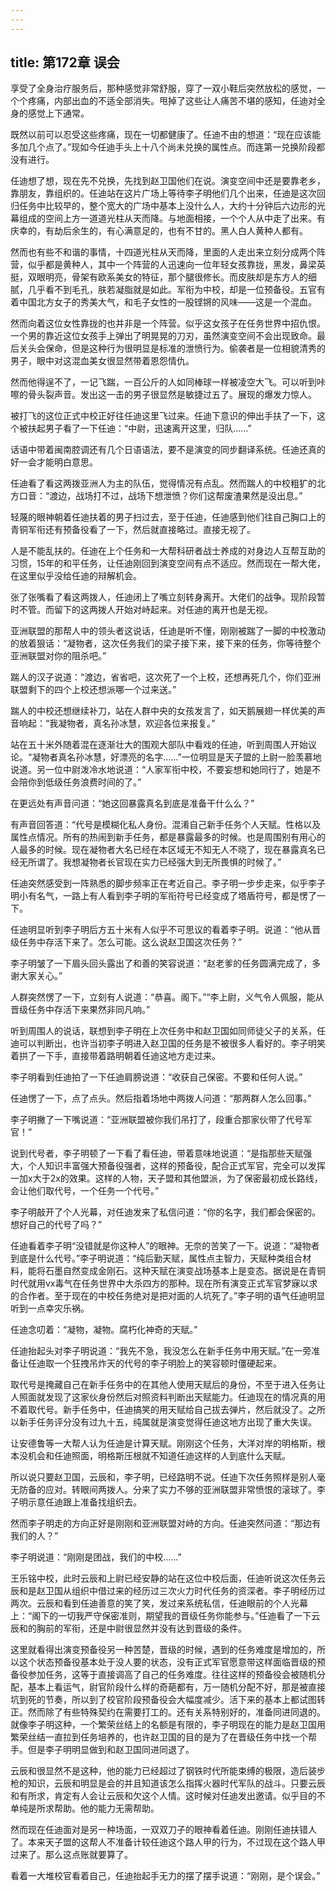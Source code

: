 ```yaml
---
---
---
```

title: 第172章 误会
---



享受了全身治疗服务后，那种感觉非常舒服，穿了一双小鞋后突然放松的感觉，一个个疼痛，内部出血的不适全部消失。甩掉了这些让人痛苦不堪的感知，任迪对全身的感觉上下通常。

既然以前可以忍受这些疼痛，现在一切都健康了。任迪不由的想道：“现在应该能多加几个点了。”现如今任迪手头上十八个尚未兑换的属性点。而连第一兑换阶段都没有进行。

任迪想了想，现在先不兑换，先找到赵卫国他们在说。演变空间中还是要靠老乡，靠朋友，靠组织的。任迪站在这片广场上等待李子明他们几个出来，任迪是这次回归任务中比较早的，整个宽大的广场中基本上没什么人，大约十分钟后六边形的光幕组成的空间上方一道道光柱从天而降。与地面相接，一个个人从中走了出来。有庆幸的，有劫后余生的，有心满意足的，也有不甘的。黑人白人黄种人都有。

然而也有些不和谐的事情，十四道光柱从天而降，里面的人走出来立刻分成两个阵营，似乎都是黄种人，其中一个阵营的人迅速向一位年轻女孩靠拢，黑发，鼻梁英挺，双眼明亮，骨架有欧系美女的特征，那个腿很修长。而皮肤却是东方人的细腻，几乎看不到毛孔，肤若凝脂就是如此。军衔为中校，却是一位预备役。五官有着中国北方女子的秀美大气，和毛子女性的一股铿锵的风味——这是一个混血。

然而向着这位女性靠拢的也并非是一个阵营。似乎这女孩子在任务世界中招仇恨。一个男的靠近这位女孩手上弹出了明晃晃的刀刃，虽然演变空间不会出现致命。最后关头会保命，但是这种行为很明显是标准的泄愤行为。偷袭者是一位相貌清秀的男子，眼中对这混血美女很显然带着恩怨情仇。

然而他得逞不了，一记飞踹，一百公斤的人如同棒球一样被凌空大飞。可以听到咔嚓的骨头裂声音。发出这一击的男子很显然是敏捷过五了。展现的爆发力惊人。

被打飞的这位正式中校正好往任迪这里飞过来。任迪下意识的伸出手扶了一下，这个被扶起男子看了一下任迪：“中尉，迅速离开这里，归队……”

话语中带着闽南腔调还有几个日语语法，要不是演变的同步翻译系统。任迪还真的好一会才能明白意思。

任迪看了看这两拨亚洲人为主的队伍，觉得情况有点乱。然而踹人的中校粗犷的北方口音：“渡边，战场打不过，战场下想泄愤？你们这帮废渣果然是没出息。”

轻蔑的眼神朝着任迪扶着的男子扫过去，至于任迪，任迪感到他们往自己胸口上的青铜军衔还有预备役看了一下，然后就直接略过。直接无视了。

人是不能乱扶的。任迪在上个任务和一大帮科研者战士养成的对身边人互帮互助的习惯，15年的和平任务，让任迪刚回到演变空间有点不适应。然而现在一帮大佬，在这里似乎没给任迪的辩解机会。

张了张嘴看了看这两拨人，任迪闭上了嘴立刻转身离开。大佬们的战争。现阶段暂时不管。而留下的这两拨人开始对峙起来。对任迪的离开也是无视。

亚洲联盟的那帮人中的领头者这说话，任迪是听不懂，刚刚被踹了一脚的中校激动的放着狠话：“凝物者，这次任务我们的梁子接下来，接下来的任务，你等待整个亚洲联盟对你的阻杀吧。”

踹人的汉子说道：“渡边，省省吧，这次死了一个上校，还想再死几个，你们亚洲联盟剩下的四个上校还想派哪一个过来送。”

踹人的中校还想继续补刀，站在人群中央的女孩发言了，如天鹅展翅一样优美的声音响起：“我凝物者，真名孙冰慧，欢迎各位来报复。”

站在五十米外随着混在逐渐壮大的围观大部队中看戏的任迪，听到周围人开始议论。“凝物者真名孙冰慧，好漂亮的名字……”一位明显是天子盟的上尉一脸羡慕地说道。另一位中尉泼冷水地说道：“人家军衔中校，不要妄想和她同行了，她是不会陪你到低级任务浪费时间的了。”

在更远处有声音问道：“她这回暴露真名到底是准备干什么么？”

有声音回答道：“代号是模糊化私人身份。混淆自己新手任务个人天赋。性格以及属性点情况。所有的热闹到新手任务，都是暴露最多的时候。也是周围别有用心的人最多的时候。现在凝物者大名已经在本区域无不知无人不晓了，现在暴露真名已经无所谓了。我想凝物者长官现在实力已经强大到无所畏惧的时候了。”

任迪突然感受到一阵熟悉的脚步频率正在考近自己。李子明一步步走来，似乎李子明小有名气，一路上有人看到李子明的军衔符号已经变成了塔盾符号，都是愣了一下。

任迪明显听到李子明后方五十米有人似乎不可思议的看着李子明。说道：“他从晋级任务中存活下来了。怎么可能。这么说赵卫国这次任务？”

李子明皱了一下眉头回头露出了和善的笑容说道：“赵老爹的任务圆满完成了，多谢大家关心。”

人群突然愣了一下，立刻有人说道：“恭喜。阁下。”“李上尉，义气令人佩服，能从晋级任务中存活下来果然非同凡响。”

听到周围人的说话，联想到李子明在上次任务中和赵卫国如同师徒父子的关系，任迪可以判断出，也许当初李子明进入赵卫国的任务是不被很多人看好的。李子明笑着拱了一下手，直接带着路明朝着任迪这地方走过来。

李子明看到任迪拍了一下任迪肩膀说道：“收获自己保密。不要和任何人说。”

任迪愣了一下，点了点头。然后指着场地中两拨人问道：“那两群人怎么回事。”

李子明撇了一下嘴说道：“亚洲联盟被你我们吊打了，段重合那家伙带了代号军官！”

说到代号者，李子明顿了一下看了看任迪，带着意味地说道：“是指那些天赋强大，个人知识丰富强大预备役强者，这样的预备役，配合正式军官，完全可以发挥一加x大于2x的效果。这样的人物，天子盟和其他盟派，为了保密最初成长路线，会让他们取代号，一个任务一个代号。”

李子明敲开了个人光幕，对任迪发来了私信问道：“你的名字，我们都会保密的。想好自己的代号了吗？”

任迪看着李子明“没错就是你这种人”的眼神。无奈的苦笑了一下。说道：“凝物者到底是什么代号。”李子明说道：“纯后勤天赋，属性点主智力，天赋种类组合材料，能将石墨自然变成金刚石。这种天赋在演变战场基本上是变态。据说是在青铜时代就用vx毒气在任务世界中大杀四方的那种。现在所有演变正式军官梦寐以求的合作者。至于现在的中校任务绝对是把对面的人坑死了。”李子明的语气任迪明显听到一点幸灾乐祸。

任迪念叨着：“凝物，凝物。腐朽化神奇的天赋。”

任迪抬起头对李子明说道：“我先不急，我没怎么在新手任务中用天赋。”在一旁准备让任迪取一个狂拽吊炸天的代号的李子明脸上的笑容顿时僵硬起来。

取代号是掩藏自己在新手任务中的在其他人使用天赋后的身份，不至于进入任务让人照面就发现了这家伙身份然后对照资料判断出天赋能力。任迪现在的情况真的用不着取代号。新手任务中，任迪搞笑的用天赋给自己拔去弹片，然后就没了。之所以新手任务评分没有过九十五，纯属就是演变觉得任迪这地方出现了重大失误。

让安德鲁等一大帮人认为任迪是计算天赋。刚刚这个任务，大洋对岸的明格斯，根本没机会和任迪照面，明格斯压根就不知道任迪这样的人到底什么天赋。

所以说只要赵卫国，云辰和，李子明，已经路明不说。任迪下次任务照样是别人毫无防备的应对。转眼间两拨人。分来了实力不够的亚洲联盟非常愤恨的滚球了。李子明示意任迪跟上准备找组织去。

然而李子明走的方向正好是刚刚和亚洲联盟对峙的方向。任迪突然问道：“那边有我们的人？”

李子明说道：“刚刚是团战，我们的中校……”

王乐铭中校，此时云辰和上尉已经安静的站在这位中校后面，任迪听说这次任务云辰和是赵卫国从组织中借过来的经历过三次火力时代任务的资深者。李子明经历过两次。云辰和看到任迪善意的笑了笑，发过来系统私信，任迪眼前的个人光幕上：“阁下的一切我严守保密准则，期望我的晋级任务你能参与。”任迪看了一下云辰和的胸前的军衔，还是中尉很显然并没有达到晋级的条件。

这里就看得出演变预备役另一种苦楚，晋级的时候，遇到的任务难度是增加的，所以这个状态预备役基本处于没人要的状态，没有正式军官愿意带这样面临晋级的预备役参加任务，这等于直接调高了自己的任务难度。往往这样的预备役会被随机分配，基本上看运气，尉官阶段什么样的奇葩都有，万一随机分配不好，那是被直接坑到死的节奏，所以到了校官阶段预备役会大幅度减少。活下来的基本上都试图转正。然而除了有些特殊契约在需要打工的。还有关系特别好的，准备同进同退的。就像李子明这种，一个繁荣丝结上的名额是有限的，李子明现在的能力是赵卫国用繁荣丝结一直拉到任务培养的，也许赵卫国的目的是为了在晋级任务中找一个帮手。但是李子明明显做到和赵卫国同进同退了。

云辰和很显然不是这种，他的能力已经超过了钢铁时代所能束缚的极限，造后装步枪的知识，云辰和明显是会的并且知道该怎么指挥火器时代军队的战斗。只要云辰和有所求，肯定有人会让云辰和欠这个人情。这时候对任迪发出邀请。似乎目的不单纯是所求帮助。他的能力无需帮助。

然而现在任迪面对是另一种场面，一双双刀子的眼神看着任迪。刚刚任迪扶错人了。本来天子盟的这帮人不准备计较任迪这个路人甲的行为，不过现在这个路人甲过来了。那么这点账就要算了。

看着一大堆校官看着自己，任迪抬起手无力的摆了摆手说道：“刚刚，是个误会。”
